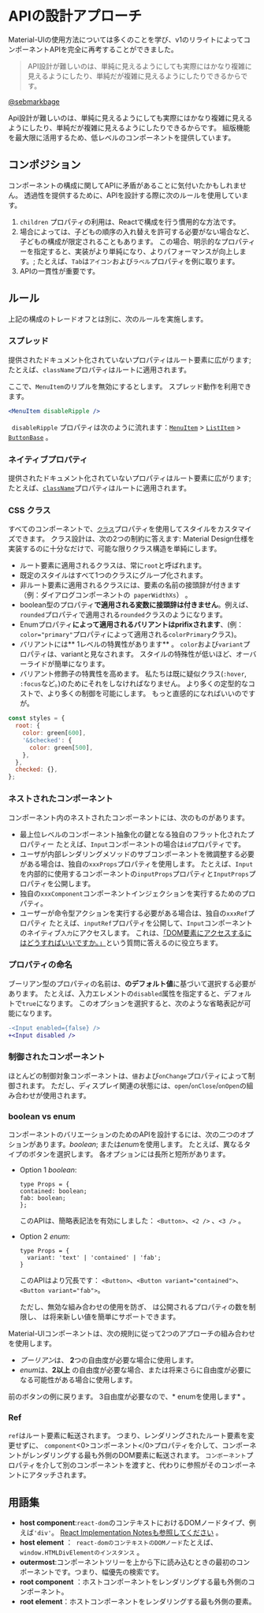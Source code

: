 # APIの設計アプローチ

<p class="description">Material-UIの使用方法については多くのことを学び、v1のリライトによってコンポーネントAPIを完全に再考することができました。</p>

> API設計が難しいのは、単純に見えるようにしても実際にはかなり複雑に見えるようにしたり、単純だが複雑に見えるようにしたりできるからです。

[@sebmarkbage](https://twitter.com/sebmarkbage/status/728433349337841665)

Api設計が難しいのは、単純に見えるようにしても実際にはかなり複雑に見えるようにしたり、単純だが複雑に見えるようにしたりできるからです。 組版機能を最大限に活用するため、低レベルのコンポーネントを提供しています。

## コンポジション

コンポーネントの構成に関してAPIに矛盾があることに気付いたかもしれません。 透過性を提供するために、APIを設計する際に次のルールを使用しています。

1. `children` プロパティの利用は、Reactで構成を行う慣用的な方法です。
2. 場合によっては、子どもの順序の入れ替えを許可する必要がない場合など、子どもの構成が限定されることもあります。 この場合、明示的なプロパティーを指定すると、実装がより単純になり、よりパフォーマンスが向上します。; たとえば、`Tab`は`アイコン`および`ラベル`プロパティを例に取ります。
3. APIの一貫性が重要です。

## ルール

上記の構成のトレードオフとは別に、次のルールを実施します。

### スプレッド

提供されたドキュメント化されていないプロパティはルート要素に広がります; たとえば、`className`プロパティはルートに適用されます。

ここで、`MenuItem`のリプルを無効にするとします。 スプレッド動作を利用できます。

```jsx
<MenuItem disableRipple />
```

` disableRipple` プロパティは次のように流れます：[` MenuItem `](/api/menu-item/) > [` ListItem `](/api/list-item/) > [` ButtonBase `](/api/button-base/) 。

### ネイティブプロパティ

提供されたドキュメント化されていないプロパティはルート要素に広がります; たとえば、[`className`](/customization/components/#overriding-styles-with-class-names)プロパティはルートに適用されます。

### CSS クラス

すべてのコンポーネントで、[`クラス`](/customization/components/#overriding-styles-with-classes)プロパティを使用してスタイルをカスタマイズできます。 クラス設計は、次の2つの制約に答えます: Material Design仕様を実装するのに十分なだけで、可能な限りクラス構造を単純にします。

- ルート要素に適用されるクラスは、常に`root`と呼ばれます。
- 既定のスタイルはすべて1つのクラスにグループ化されます。
- 非ルート要素に適用されるクラスには、要素の名前の接頭辞が付きます（例：ダイアログコンポーネントの` paperWidthXs`） 。
- boolean型のプロパティ**で適用される変数に接頭辞は付きません**。例えば、`rounded`プロパティで適用される`rounded`クラスのようになります。
- Enumプロパティ**によって適用されるバリアントはprifixされます**、(例：`color="primary"`プロパティによって適用される`colorPrimary`クラス)。
- バリアントには** 1レベルの特異性があります** 。 `color`および`variant`プロパティは、variantと見なされます。 スタイルの特殊性が低いほど、オーバーライドが簡単になります。
- バリアント修飾子の特異性を高めます。 私たちは既に疑似クラス(`:hover`, `:focus`など。)のためにそれをしなければなりません。 より多くの定型的なコストで、より多くの制御を可能にします。 もっと直感的になればいいのですが。

```js
const styles = {
  root: {
    color: green[600],
    '&$checked': {
      color: green[500],
    },
  },
  checked: {},
};
```

### ネストされたコンポーネント

コンポーネント内のネストされたコンポーネントには、次のものがあります。

- 最上位レベルのコンポーネント抽象化の鍵となる独自のフラット化されたプロパティー たとえば、`Input`コンポーネントの場合は`id`プロパティです。
- ユーザが内部レンダリングメソッドのサブコンポーネントを微調整する必要がある場合は、独自の`xxxProps`プロパティを使用します。 たとえば、`Input`を内部的に使用するコンポーネントの`inputProps`プロパティと`InputProps`プロパティを公開します。
- 独自の` xxxComponent `コンポーネントインジェクションを実行するためのプロパティ。
- ユーザーが命令型アクションを実行する必要がある場合は、独自の`xxxRef`プロパティ たとえば、`inputRef`プロパティを公開して、`Input`コンポーネントのネイティブ`入力`にアクセスします。 これは、[「DOM要素にアクセスするにはどうすればいいですか。」](/getting-started/faq/#how-can-i-access-the-dom-element)という質問に答えるのに役立ちます。

### プロパティの命名

ブーリアン型のプロパティの名前は、**のデフォルト値**に基づいて選択する必要があります。 たとえば、入力エレメントの`disabled`属性を指定すると、デフォルトで`true`になります。 このオプションを選択すると、次のような省略表記が可能になります。

```diff
-<Input enabled={false} />
+<Input disabled />
```

### 制御されたコンポーネント

ほとんどの制御対象コンポーネントは、`値`および`onChange`プロパティによって制御されます。 ただし、ディスプレイ関連の状態には、`open`/`onClose`/`onOpen`の組み合わせが使用されます。

### boolean vs enum

コンポーネントのバリエーションのためのAPIを設計するには、次の二つのオプションがあります。*boolean*; または*enum*を使用します。 たとえば、異なるタイプのボタンを選択します。 各オプションには長所と短所があります。

- Option 1 *boolean*:
    
    ```tsx
    type Props = {
    contained: boolean;
    fab: boolean;
    };
    ```
    
    このAPIは、簡略表記法を有効にしました： `<Button>`、` <2 /> ` 、` <3 /> ` 。

- Option 2 *enum*:
    
    ```tsx
    type Props = {
      variant: 'text' | 'contained' | 'fab';
    }
    ```
    
    このAPIはより冗長です： `<Button>`、`<Button variant="contained">`、`<Button variant="fab">`。
    
    ただし、無効な組み合わせの使用を防ぎ、 は公開されるプロパティの数を制限し、 は将来新しい値を簡単にサポートできます。

Material-UIコンポーネントは、次の規則に従って2つのアプローチの組み合わせを使用します。

- *ブーリアン*は、 **2**つの自由度が必要な場合に使用します。
- *enum*は、**2以上** の自由度が必要な場合、または将来さらに自由度が必要になる可能性がある場合に使用します。

前のボタンの例に戻ります。 3自由度が必要なので、* enumを使用します* 。

### Ref

` ref `はルート要素に転送されます。 つまり、レンダリングされたルート要素を変更せずに、 `component`<0>コンポーネント</0>プロパティを介して、コンポーネントがレンダリングする最も外側のDOM要素に転送されます。 `コンポーネント`プロパティを介して別のコンポーネントを渡すと、代わりに参照がそのコンポーネントにアタッチされます。

## 用語集

- **host component**:`react-dom`のコンテキストにおけるDOMノードタイプ、例えば`'div'`。 [ React Implementation Notesも参照してください](https://reactjs.org/docs/implementation-notes.html#mounting-host-elements) 。
- **host element** ：` react-domのコンテキストのDOMノード`たとえば、` window.HTMLDivElementのインスタンス` 。
- **outermost**:コンポーネントツリーを上から下に読み込むときの最初のコンポーネントです。つまり、幅優先の検索です。
- **root component** ：ホストコンポーネントをレンダリングする最も外側のコンポーネント。
- **root element**：ホストコンポーネントをレンダリングする最も外側の要素。
